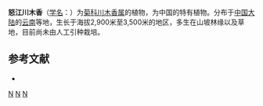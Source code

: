 {{Speciesbox
| genus = Dolomiaea
| species = salwinensis
| authority = ([[海因里希·冯亨德尔-马志尼|Hand.-Mazz.]]) Shih
}}

'''怒江川木香'''（[[学名|学名]]：{{lang|la|''Dolomiaea salwinensis''}}）为[[菊科|菊科]][[川木香属|川木香属]]的植物，为中国的特有植物。分布于[[中国大陆|中国大陆]]的[[云南|云南]]等地，生长于海拔2,900米至3,500米的地区，多生在山坡林缘以及草地，目前尚未由人工引种栽培。

== 参考文献 ==
<div class="references-small">
* {{cite web| url =http://www.bioinfo.cn/db05/KmzwSpecies.php?action=view&id=4711| title =怒江川木香| work =《中国高等植物数据库全库》| publisher =中国科学院微生物研究所| author =昆明植物研究所| accessdate =2009-02-25}}{{dead link|date=2018年2月 |bot=InternetArchiveBot |fix-attempted=yes }}
</div>
{{Taxonbar|from=Q11072518}}

[[Category:川木香属|N]]
[[Category:云南植物|N]]
[[Category:中国特有植物|N]]


{{植物小作品}}